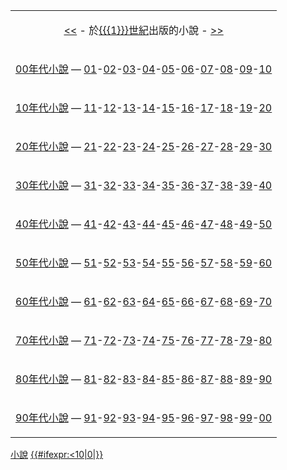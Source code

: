 <noinclude></noinclude><!-- for NNth century novels categories -->
<!-- use like this: {{NovelsInCentury|20th|19|20|19th|21st}} -->
{| id="toc" align=center
| align=center | [[:category:{{{4}}}世紀小說|<<]] - 於[[{{{1}}}世紀]]出版的小說 - [[:category:{{{5}}}世紀小說|>>]]
|-
|[[:Category:{{{2}}}00年代小說|{{{2}}}00年代小說]] &mdash; [[:Category:{{{2}}}01年小說|{{{2}}}01]]-[[:Category:{{{2}}}02年小說|{{{2}}}02]]-[[:Category:{{{2}}}03年小說|{{{2}}}03]]-[[:Category:{{{2}}}04年小說|{{{2}}}04]]-[[:Category:{{{2}}}05年小說|{{{2}}}05]]-[[:Category:{{{2}}}06年小說|{{{2}}}06]]-[[:Category:{{{2}}}07年小說|{{{2}}}07]]-[[:Category:{{{2}}}08年小說|{{{2}}}08]]-[[:Category:{{{2}}}09年小說|{{{2}}}09]]-[[:Category:{{{2}}}10年小說|{{{2}}}10]]
|-
|[[:Category:{{{2}}}10年代小說|{{{2}}}10年代小說]] &mdash; [[:Category:{{{2}}}11年小說|{{{2}}}11]]-[[:Category:{{{2}}}12年小說|{{{2}}}12]]-[[:Category:{{{2}}}13年小說|{{{2}}}13]]-[[:Category:{{{2}}}14年小說|{{{2}}}14]]-[[:Category:{{{2}}}15年小說|{{{2}}}15]]-[[:Category:{{{2}}}16年小說|{{{2}}}16]]-[[:Category:{{{2}}}17年小說|{{{2}}}17]]-[[:Category:{{{2}}}18年小說|{{{2}}}18]]-[[:Category:{{{2}}}19年小說|{{{2}}}19]]-[[:Category:{{{2}}}20年小說|{{{2}}}20]]
|-
|[[:Category:{{{2}}}20年代小說|{{{2}}}20年代小說]] &mdash; [[:Category:{{{2}}}21年小說|{{{2}}}21]]-[[:Category:{{{2}}}22年小說|{{{2}}}22]]-[[:Category:{{{2}}}23年小說|{{{2}}}23]]-[[:Category:{{{2}}}24年小說|{{{2}}}24]]-[[:Category:{{{2}}}25年小說|{{{2}}}25]]-[[:Category:{{{2}}}26年小說|{{{2}}}26]]-[[:Category:{{{2}}}27年小說|{{{2}}}27]]-[[:Category:{{{2}}}28年小說|{{{2}}}28]]-[[:Category:{{{2}}}29年小說|{{{2}}}29]]-[[:Category:{{{2}}}30年小說|{{{2}}}30]]
|-
|[[:Category:{{{2}}}30年代小說|{{{2}}}30年代小說]] &mdash; [[:Category:{{{2}}}31年小說|{{{2}}}31]]-[[:Category:{{{2}}}32年小說|{{{2}}}32]]-[[:Category:{{{2}}}33年小說|{{{2}}}33]]-[[:Category:{{{2}}}34年小說|{{{2}}}34]]-[[:Category:{{{2}}}35年小說|{{{2}}}35]]-[[:Category:{{{2}}}36年小說|{{{2}}}36]]-[[:Category:{{{2}}}37年小說|{{{2}}}37]]-[[:Category:{{{2}}}38年小說|{{{2}}}38]]-[[:Category:{{{2}}}39年小說|{{{2}}}39]]-[[:Category:{{{2}}}40年小說|{{{2}}}40]]
|-
|[[:Category:{{{2}}}40年代小說|{{{2}}}40年代小說]] &mdash; [[:Category:{{{2}}}41年小說|{{{2}}}41]]-[[:Category:{{{2}}}42年小說|{{{2}}}42]]-[[:Category:{{{2}}}43年小說|{{{2}}}43]]-[[:Category:{{{2}}}44年小說|{{{2}}}44]]-[[:Category:{{{2}}}45年小說|{{{2}}}45]]-[[:Category:{{{2}}}46年小說|{{{2}}}46]]-[[:Category:{{{2}}}47年小說|{{{2}}}47]]-[[:Category:{{{2}}}48年小說|{{{2}}}48]]-[[:Category:{{{2}}}49年小說|{{{2}}}49]]-[[:Category:{{{2}}}50年小說|{{{2}}}50]]
|-
|[[:Category:{{{2}}}50年代小說|{{{2}}}50年代小說]] &mdash; [[:Category:{{{2}}}51年小說|{{{2}}}51]]-[[:Category:{{{2}}}52年小說|{{{2}}}52]]-[[:Category:{{{2}}}53年小說|{{{2}}}53]]-[[:Category:{{{2}}}54年小說|{{{2}}}54]]-[[:Category:{{{2}}}55年小說|{{{2}}}55]]-[[:Category:{{{2}}}56年小說|{{{2}}}56]]-[[:Category:{{{2}}}57年小說|{{{2}}}57]]-[[:Category:{{{2}}}58年小說|{{{2}}}58]]-[[:Category:{{{2}}}59年小說|{{{2}}}59]]-[[:Category:{{{2}}}60年小說|{{{2}}}60]]
|-
|[[:Category:{{{2}}}60年代小說|{{{2}}}60年代小說]] &mdash; [[:Category:{{{2}}}61年小說|{{{2}}}61]]-[[:Category:{{{2}}}62年小說|{{{2}}}62]]-[[:Category:{{{2}}}63年小說|{{{2}}}63]]-[[:Category:{{{2}}}64年小說|{{{2}}}64]]-[[:Category:{{{2}}}65年小說|{{{2}}}65]]-[[:Category:{{{2}}}66年小說|{{{2}}}66]]-[[:Category:{{{2}}}67年小說|{{{2}}}67]]-[[:Category:{{{2}}}68年小說|{{{2}}}68]]-[[:Category:{{{2}}}69年小說|{{{2}}}69]]-[[:Category:{{{2}}}70年小說|{{{2}}}70]]
|-
|[[:Category:{{{2}}}70年代小說|{{{2}}}70年代小說]] &mdash; [[:Category:{{{2}}}71年小說|{{{2}}}71]]-[[:Category:{{{2}}}72年小說|{{{2}}}72]]-[[:Category:{{{2}}}73年小說|{{{2}}}73]]-[[:Category:{{{2}}}74年小說|{{{2}}}74]]-[[:Category:{{{2}}}75年小說|{{{2}}}75]]-[[:Category:{{{2}}}76年小說|{{{2}}}76]]-[[:Category:{{{2}}}77年小說|{{{2}}}77]]-[[:Category:{{{2}}}78年小說|{{{2}}}78]]-[[:Category:{{{2}}}79年小說|{{{2}}}79]]-[[:Category:{{{2}}}80年小說|{{{2}}}80]]
|-
|[[:Category:{{{2}}}80年代小說|{{{2}}}80年代小說]] &mdash; [[:Category:{{{2}}}81年小說|{{{2}}}81]]-[[:Category:{{{2}}}82年小說|{{{2}}}82]]-[[:Category:{{{2}}}83年小說|{{{2}}}83]]-[[:Category:{{{2}}}84年小說|{{{2}}}84]]-[[:Category:{{{2}}}85年小說|{{{2}}}85]]-[[:Category:{{{2}}}86年小說|{{{2}}}86]]-[[:Category:{{{2}}}87年小說|{{{2}}}87]]-[[:Category:{{{2}}}88年小說|{{{2}}}88]]-[[:Category:{{{2}}}89年小說|{{{2}}}89]]-[[:Category:{{{2}}}90年小說|{{{2}}}90]]
|-
|[[:Category:{{{2}}}90年代小說|{{{2}}}90年代小說]] &mdash; [[:Category:{{{2}}}91年小說|{{{2}}}91]]-[[:Category:{{{2}}}92年小說|{{{2}}}92]]-[[:Category:{{{2}}}93年小說|{{{2}}}93]]-[[:Category:{{{2}}}94年小說|{{{2}}}94]]-[[:Category:{{{2}}}95年小說|{{{2}}}95]]-[[:Category:{{{2}}}96年小說|{{{2}}}96]]-[[:Category:{{{2}}}97年小說|{{{2}}}97]]-[[:Category:{{{2}}}98年小說|{{{2}}}98]]-[[:Category:{{{2}}}99年小說|{{{2}}}99]]-[[:Category:{{{3}}}00年小說|{{{3}}}00]]
|}

[[Category:{{{1}}}世紀書籍|小說]]<includeonly>
[[Category:各世紀小說|{{#ifexpr:{{{3}}}<10|0|}}{{{3}}}]]</includeonly>

<noinclude>[[Category:各年作品模板|{{PAGENAME}}]]
</noinclude>